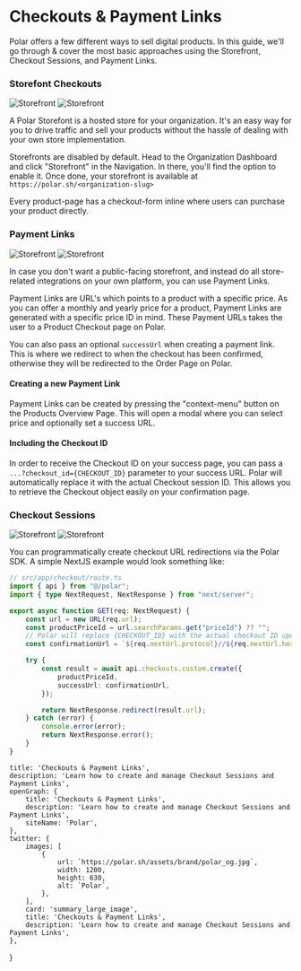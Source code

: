 # Checkouts & Payment Links

Polar offers a few different ways to sell digital products. In this guide, we'll go through & cover the most basic approaches using the Storefront, Checkout Sessions, and Payment Links.

### Storefont Checkouts

![Storefront](./storefront.light.png)
![Storefront](./storefront.dark.png)

A Polar Storefont is a hosted store for your organization. It's an easy way for you to drive traffic and sell your products without the hassle of dealing with your own store implementation.

Storefronts are disabled by default. Head to the Organization Dashboard and click "Storefront" in the Navigation. In there, you'll find the option to enable it. Once done, your storefront is available at `https://polar.sh/<organization-slug>`

Every product-page has a checkout-form inline where users can purchase your product directly.

### Payment Links

![Storefront](./payment_link.light.png)
![Storefront](./payment_link.dark.png)

In case you don't want a public-facing storefront, and instead do all store-related integrations on your own platform, you can use Payment Links.

Payment Links are URL's which points to a product with a specific price. As you can offer a monthly and yearly price for a product, Payment Links are generated with a specific price ID in mind. These Payment URLs takes the user to a Product Checkout page on Polar.

You can also pass an optional `successUrl` when creating a payment link. This is where we redirect to when the checkout has been confirmed, otherwise they will be redirected to the Order Page on Polar.

#### Creating a new Payment Link

Payment Links can be created by pressing the "context-menu" button on the Products Overview Page. This will open a modal where you can select price and optionally set a success URL.

#### Including the Checkout ID

In order to receive the Checkout ID on your success page, you can pass a `...?checkout_id={CHECKOUT_ID}` parameter to your success URL. Polar will automatically replace it with the actual Checkout session ID. This allows you to retrieve the Checkout object easily on your confirmation page.

### Checkout Sessions

![Storefront](./checkout.light.png)
![Storefront](./checkout.dark.png)

You can programmatically create checkout URL redirections via the Polar SDK. A simple NextJS example would look something like:

```typescript
// src/app/checkout/route.ts
import { api } from "@/polar";
import { type NextRequest, NextResponse } from "next/server";

export async function GET(req: NextRequest) {
	const url = new URL(req.url);
	const productPriceId = url.searchParams.get("priceId") ?? "";
    // Polar will replace {CHECKOUT_ID} with the actual checkout ID upon a confirmed checkout
	const confirmationUrl = `${req.nextUrl.protocol}//${req.nextUrl.host}/confirmation?checkout_id={CHECKOUT_ID}`;

	try {
		const result = await api.checkouts.custom.create({
			productPriceId,
			successUrl: confirmationUrl,
		});

		return NextResponse.redirect(result.url);
	} catch (error) {
		console.error(error);
		return NextResponse.error();
	}
}
```

    title: 'Checkouts & Payment Links',
    description: 'Learn how to create and manage Checkout Sessions and Payment Links',
    openGraph: {
        title: 'Checkouts & Payment Links',
        description: 'Learn how to create and manage Checkout Sessions and Payment Links',
        siteName: 'Polar',
    },
    twitter: {
        images: [
            {
                url: `https://polar.sh/assets/brand/polar_og.jpg`,
                width: 1200,
                height: 630,
                alt: `Polar`,
            },
        ],
        card: 'summary_large_image',
        title: 'Checkouts & Payment Links',
        description: 'Learn how to create and manage Checkout Sessions and Payment Links',
    },
}